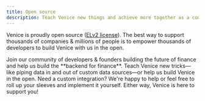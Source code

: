 ```yaml
---
title: Open source
description: Teach Venice new things and achieve more together as a community.
---
```


Venice is proudly open source ([ELv2 license](https://www.elastic.co/licensing/elastic-license)). 
The best way to support thousands of companies & millions of people is to empower 
thousands of developers to build Venice with us in the open.

<Card title="Join our community" icon="discord" href="https://discord.gg/gTMch6Gn2u">
Join our community of developers & founders building the future of finance and
help us build the **backend for finance**.
</Card>

<Card title="Contribute on GitHub" icon="github" href="https://github.com/usevenice/venice">
Teach Venice new tricks—like piping data in and out of custom data sources—or 
help us build Venice in the open.
</Card>

<Card title="Add custom integrations" icon="screwdriver-wrench" href="/support/custom-integration">
Need a custom integration? We're happy to help or feel free to roll up your sleeves
and implement it yourself. Either way, Venice is here to support you!
</Card>